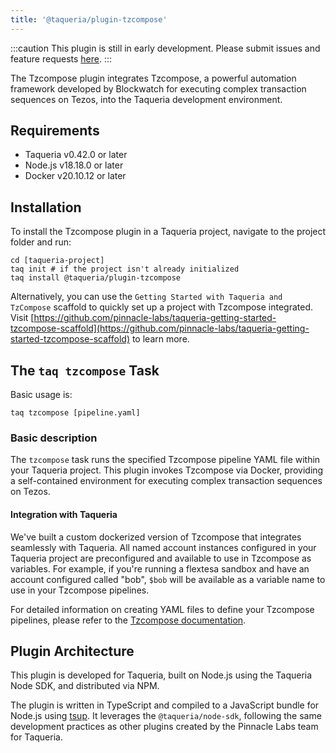```yaml
---
title: '@taqueria/plugin-tzcompose'
---
```


:::caution
This plugin is still in early development. Please submit issues and feature requests [here](https://github.com/pinnacle-labs/taqueria).
:::

The Tzcompose plugin integrates Tzcompose, a powerful automation framework developed by Blockwatch for executing complex transaction sequences on Tezos, into the Taqueria development environment.

## Requirements

- Taqueria v0.42.0 or later
- Node.js v18.18.0 or later
- Docker v20.10.12 or later

## Installation

To install the Tzcompose plugin in a Taqueria project, navigate to the project folder and run:

```shell
cd [taqueria-project]
taq init # if the project isn't already initialized
taq install @taqueria/plugin-tzcompose
```

Alternatively, you can use the `Getting Started with Taqueria and TzCompose` scaffold to quickly set up a project with Tzcompose integrated. Visit [https://github.com/pinnacle-labs/taqueria-getting-started-tzcompose-scaffold](https://github.com/pinnacle-labs/taqueria-getting-started-tzcompose-scaffold) to learn more.

## The `taq tzcompose` Task

Basic usage is:

```shell
taq tzcompose [pipeline.yaml]
```

### Basic description

The `tzcompose` task runs the specified Tzcompose pipeline YAML file within your Taqueria project. This plugin invokes Tzcompose via Docker, providing a self-contained environment for executing complex transaction sequences on Tezos.

#### Integration with Taqueria

We've built a custom dockerized version of Tzcompose that integrates seamlessly with Taqueria. All named account instances configured in your Taqueria project are preconfigured and available to use in Tzcompose as variables. For example, if you're running a flextesa sandbox and have an account configured called "bob", `$bob` will be available as a variable name to use in your Tzcompose pipelines.

For detailed information on creating YAML files to define your Tzcompose pipelines, please refer to the [Tzcompose documentation](https://github.com/blockwatch-cc/tzgo/blob/master/cmd/tzcompose/README.md).

## Plugin Architecture

This plugin is developed for Taqueria, built on Node.js using the Taqueria Node SDK, and distributed via NPM.

The plugin is written in TypeScript and compiled to a JavaScript bundle for Node.js using [tsup](https://github.com/egoist/tsup). It leverages the `@taqueria/node-sdk`, following the same development practices as other plugins created by the Pinnacle Labs team for Taqueria.